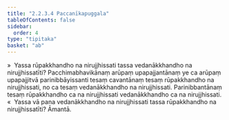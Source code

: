 ```yaml
---
title: "2.2.3.4 Paccanīkapuggala"
tableOfContents: false
sidebar:
  order: 4
type: "tipitaka"
basket: "ab"
---
```



<DynamicBreadcrumb />

<Division number="119">

<Paragraph number="714">
»  Yassa rūpakkhandho na nirujjhissati tassa vedanākkhandho na nirujjhissatīti?
</Paragraph>

<Paragraph number="715">
Pacchimabhavikānaṃ arūpaṃ upapajjantānaṃ ye ca arūpaṃ upapajjitvā parinibbāyissanti tesaṃ cavantānaṃ tesaṃ rūpakkhandho na nirujjhissati, no ca tesaṃ vedanākkhandho na nirujjhissati. Parinibbantānaṃ tesaṃ rūpakkhandho ca na nirujjhissati vedanākkhandho ca na nirujjhissati.
</Paragraph>

<Paragraph number="716">
«  Yassa vā pana vedanākkhandho na nirujjhissati tassa rūpakkhandho na nirujjhissatīti? Āmantā.
</Paragraph>
</Division>